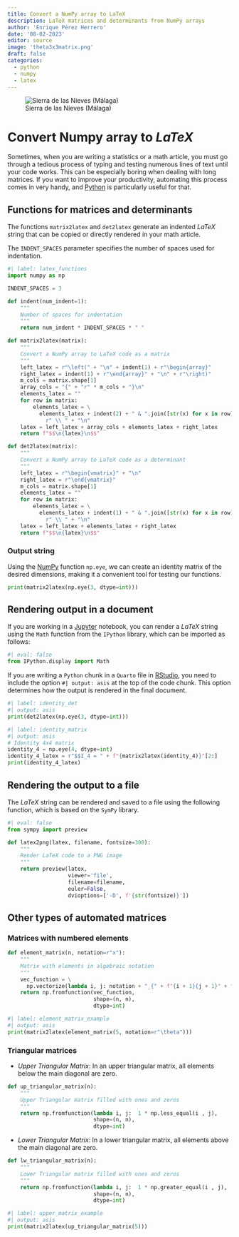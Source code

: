 ```yaml
---
title: Convert a NumPy array to LaTeX
description: LaTeX matrices and determinants from NumPy arrays
author: 'Enrique Pérez Herrero'
date: '08-02-2023'
editor: source
image: 'theta3x3matrix.png'
draft: false
categories:
  - python
  - numpy
  - latex
---
```


![Sierra de las Nieves (Málaga)](20180104_134329.jpg)

# Convert Numpy array to $LaTeX$

Sometimes, when you are writing a statistics or a math article, you must go
through a tedious process of typing and testing numerous lines of text until
your  code works. This can be especially boring when dealing with long matrices.
If you want to improve your productivity, automating this process comes in very
handy, and [Python](https://www.python.org/) is particularly useful for that.


## Functions for matrices and determinants

The functions `matrix2latex` and `det2latex` generate an indented $LaTeX$ string
that can be copied or directly rendered in your math article.

The  `INDENT_SPACES` parameter specifies the number of spaces used for
indentation.

```python
#| label: latex_functions
import numpy as np

INDENT_SPACES = 3

def indent(num_indent=1):
    """
    Number of spaces for indentation
    """
    return num_indent * INDENT_SPACES * " "

def matrix2latex(matrix):
    """
    Convert a NumPy array to LaTeX code as a matrix
    """
    left_latex = r"\left(" + "\n" + indent(1) + r"\begin{array}"
    right_latex = indent(1) + r"\end{array}" + "\n" + r"\right)"
    m_cols = matrix.shape[1]
    array_cols = "{" + "r" * m_cols + "}\n"
    elements_latex = ""
    for row in matrix:
        elements_latex = \
          elements_latex + indent(2) + " & ".join([str(x) for x in row]) + \
            r" \\ " + "\n"
    latex = left_latex + array_cols + elements_latex + right_latex
    return f"$$\n{latex}\n$$"

def det2latex(matrix):
    """
    Convert a NumPy array to LaTeX code as a determinant
    """
    left_latex = r"\begin{vmatrix}" + "\n"
    right_latex = r"\end{vmatrix}"
    m_cols = matrix.shape[1]
    elements_latex = ""
    for row in matrix:
        elements_latex = \
          elements_latex + indent(1) + " & ".join([str(x) for x in row]) + \
            r" \\ " + "\n"
    latex = left_latex + elements_latex + right_latex
    return f"$$\n{latex}\n$$"
```

### Output string

Using the [NumPy](https://numpy.org/) function `np.eye`, we can create an
identity matrix of the desired dimensions, making it a convenient tool for
testing our functions.

```python
print(matrix2latex(np.eye(3, dtype=int)))
```

## Rendering output in a document

If you are working in a [Jupyter](https://jupyter.org/) notebook, you can render
a $LaTeX$ string using the `Math` function from the `IPython` library, which can
be imported as follows:

```python
#| eval: false
from IPython.display import Math
```

If you are writing a `Python` chunk in a `Quarto` file in
[RStudio](https://posit.co/download/rstudio-desktop/), you need to include the
option `#| output: asis` at the top of the code chunk. This option determines
how the output is rendered in the final document.

```python
#| label: identity_det
#| output: asis
print(det2latex(np.eye(3, dtype=int)))
```

```python
#| label: identity_matrix
#| output: asis
# Identity 4x4 matrix
identity_4 = np.eye(4, dtype=int)
identity_4_latex = r"$$I_4 = " + f"{matrix2latex(identity_4)}"[2:]
print(identity_4_latex)
```

## Rendering the output to a file

The $LaTeX$ string can be rendered and saved to a file using the
following function, which is based on the `SymPy` library.

```python
#| eval: false
from sympy import preview

def latex2png(latex, filename, fontsize=300):
    """
    Render LaTeX code to a PNG image
    """
    return preview(latex,
                   viewer='file',
                   filename=filename,
                   euler=False,
                   dvioptions=['-D', f'{str(fontsize)}'])
```


## Other types of automated matrices

### Matrices with numbered elements

```python
def element_matrix(n, notation=r"x"):
    """
    Matrix with elements in algebraic notation 
    """
    vec_function = \
      np.vectorize(lambda i, j: notation + "_{" + f"{i + 1}{j + 1}" + "}")
    return np.fromfunction(vec_function,
                           shape=(n, n),
                           dtype=int)
```

```python
#| label: element_matrix_example
#| output: asis
print(matrix2latex(element_matrix(5, notation=r"\theta")))
```


### Triangular matrices

* _Upper Triangular Matrix_: In an upper triangular matrix, all elements below the
main diagonal are zero.



```python
def up_triangular_matrix(n):
    """
    Upper Triangular matrix filled with ones and zeros
    """
    return np.fromfunction(lambda i, j:  1 * np.less_equal(i , j),
                           shape=(n, n),
                           dtype=int)
```

* _Lower Triangular Matrix_: In a lower triangular matrix, all elements above the main diagonal are zero.

```python
def lw_triangular_matrix(n):
    """
    Lower Triangular matrix filled with ones and zeros
    """
    return np.fromfunction(lambda i, j:  1 * np.greater_equal(i , j),
                           shape=(n, n),
                           dtype=int)
```

```python
#| label: upper_matrix_example
#| output: asis
print(matrix2latex(up_triangular_matrix(5)))
```
